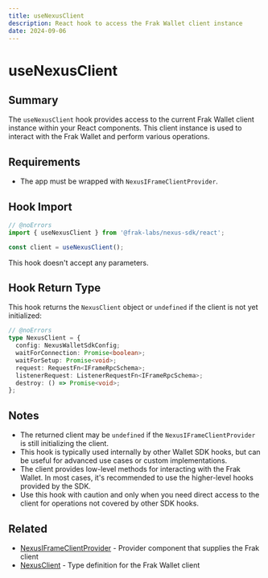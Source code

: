```yaml
---
title: useNexusClient
description: React hook to access the Frak Wallet client instance
date: 2024-09-06
---
```


# useNexusClient

## Summary
The `useNexusClient` hook provides access to the current Frak Wallet client instance within your React components. This client instance is used to interact with the Frak Wallet and perform various operations.

## Requirements
- The app must be wrapped with `NexusIFrameClientProvider`.

## Hook Import

```ts twoslash
// @noErrors
import { useNexusClient } from '@frak-labs/nexus-sdk/react';

const client = useNexusClient();
```

This hook doesn't accept any parameters.

## Hook Return Type
This hook returns the `NexusClient` object or `undefined` if the client is not yet initialized:

```ts twoslash
// @noErrors
type NexusClient = {
  config: NexusWalletSdkConfig;
  waitForConnection: Promise<boolean>;
  waitForSetup: Promise<void>;
  request: RequestFn<IFrameRpcSchema>;
  listenerRequest: ListenerRequestFn<IFrameRpcSchema>;
  destroy: () => Promise<void>;
};
```

## Notes
- The returned client may be `undefined` if the `NexusIFrameClientProvider` is still initializing the client.
- This hook is typically used internally by other Wallet SDK hooks, but can be useful for advanced use cases or custom implementations.
- The client provides low-level methods for interacting with the Frak Wallet. In most cases, it's recommended to use the higher-level hooks provided by the SDK.
- Use this hook with caution and only when you need direct access to the client for operations not covered by other SDK hooks.

## Related
- [NexusIFrameClientProvider](/wallet-sdk/api/react/NexusIFrameClientProvider) - Provider component that supplies the Frak client
- [NexusClient](/wallet-sdk/api/types/NexusClient) - Type definition for the Frak Wallet client
